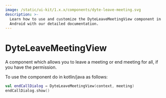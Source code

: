 ```yaml
---
image: /static/ui-kit/1.x.x/components/dyte-leave-meeting.svg
description: >-
  Learn how to use and customize the DyteLeaveMeetingView component in ProductDB's
  Android with our detailed documentation.
---
```


# DyteLeaveMeetingView

A component which allows you to leave a meeting or end meeting for all, if you
have the permission.

To use the component do in kotlin/java as follows:

```kotlin
val endCallDialog = DyteLeaveMeetingView(context, meeting)
endCallDialog.show()
```

<head>
  <title>Android DyteLeaveMeetingView</title>
</head>

